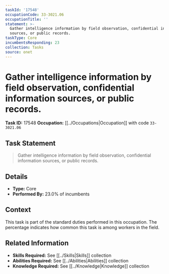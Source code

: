 ```yaml
---
taskId: '17548'
occupationCode: 33-3021.06
occupationTitle: ''
statement: >-
  Gather intelligence information by field observation, confidential information
  sources, or public records.
taskType: Core
incumbentsResponding: 23
collection: Tasks
source: onet
---
```

# Gather intelligence information by field observation, confidential information sources, or public records.

**Task ID:** 17548
**Occupation:** [[../Occupations|Occupation]] with code `33-3021.06`

## Task Statement

> Gather intelligence information by field observation, confidential information sources, or public records.

## Details

- **Type:** Core
- **Performed By:** 23.0% of incumbents

## Context

This task is part of the standard duties performed in this occupation. The percentage indicates how common this task is among workers in the field.

## Related Information

- **Skills Required:** See [[../Skills|Skills]] collection
- **Abilities Required:** See [[../Abilities|Abilities]] collection
- **Knowledge Required:** See [[../Knowledge|Knowledge]] collection
